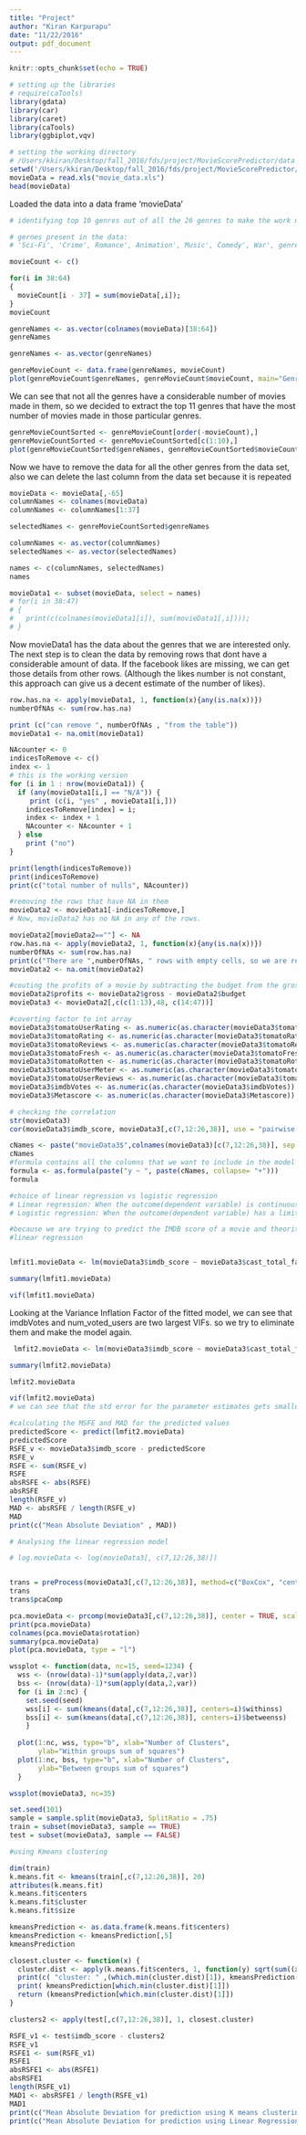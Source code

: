 ```yaml
---
title: "Project"
author: "Kiran Karpurapu"
date: "11/22/2016"
output: pdf_document
---
```


<!-- https://rstudio-pubs-static.s3.amazonaws.com/33876_1d7794d9a86647ca90c4f182df93f0e8.html -->

```r
knitr::opts_chunk$set(echo = TRUE)
```

```r
# setting up the libraries
# require(caTools)
library(gdata)
library(car)
library(caret)
library(caTools)
library(ggbiplot,vqv)
```

```r
# setting the working directory
# /Users/kkiran/Desktop/fall_2016/fds/project/MovieScorePredictor/data
setwd('/Users/kkiran/Desktop/fall_2016/fds/project/MovieScorePredictor/data/')
movieData = read.xls("movie_data.xls")
head(movieData)
```

Loaded the data into a data frame 'movieData'

```r
# identifying top 10 genres out of all the 26 genres to make the work more focussed

# gernes present in the data:
# 'Sci-Fi', 'Crime', Romance', Animation', Music', Comedy', War', genres', Horror', Film-Noir', Adventure', News', Reality-TV', Thriller', Western', Mystery', Short', Drama', Action', Documentary', Musical', History', Family', Fantasy', Game-Show', Sport', Biography'

movieCount <- c()

for(i in 38:64)
{
  movieCount[i - 37] = sum(movieData[,i]);
}
movieCount

genreNames <- as.vector(colnames(movieData)[38:64])
genreNames

genreNames <- as.vector(genreNames)

genreMovieCount <- data.frame(genreNames, movieCount)
plot(genreMovieCount$genreNames, genreMovieCount$movieCount, main="Genre Distribution",	xlab="Genre ", ylab=" Movies Made")
```

We can see that not all the genres have a considerable number of movies made in them, so we decided to extract the top 11 genres that have the most number of movies made in those particular genres.

```r
genreMovieCountSorted <- genreMovieCount[order(-movieCount),] 
genreMovieCountSorted <- genreMovieCountSorted[c(1:10),]
plot(genreMovieCountSorted$genreNames, genreMovieCountSorted$movieCount, main="Filtered Genre Distribution",	xlab="Genre ", ylab=" Movies Made")

```

Now we have to remove the data for all the other genres from the data set, also we can delete the last column from the data set because it is repeated
```r

movieData <- movieData[,-65]
columnNames <- colnames(movieData)
columnNames <- columnNames[1:37]

selectedNames <- genreMovieCountSorted$genreNames

columnNames <- as.vector(columnNames)
selectedNames <- as.vector(selectedNames)

names <- c(columnNames, selectedNames)
names

movieData1 <- subset(movieData, select = names)
# for(i in 38:47)
# {
#   print(c(colnames(movieData1[i]), sum(movieData1[,i])));
# }
```
Now movieData1 has the data about the genres that we are interested only. The next step is to clean the data by removing rows that dont have a considerable amount of data. If the facebook likes are missing, we can get those details from other rows. (Although the likes number is not constant, this approach can give us a decent estimate of the number of likes).

```r

row.has.na <- apply(movieData1, 1, function(x){any(is.na(x))})
numberOfNAs <- sum(row.has.na)

print (c("can remove ", numberOfNAs , "from the table"))
movieData1 <- na.omit(movieData1)
```

```r
NAcounter <- 0
indicesToRemove <- c()
index <- 1
# this is the working version 
for (i in 1 : nrow(movieData1)) {
  if (any(movieData1[i,] == "N/A")) {
     print (c(i, "yes" , movieData1[i,]))
    indicesToRemove[index] = i;
    index <- index + 1
    NAcounter <- NAcounter + 1
  } else
    print ("no")
}

print(length(indicesToRemove))
print(indicesToRemove)
print(c("total number of nulls", NAcounter))
```

```r
#removing the rows that have NA in them
movieData2 <- movieData1[-indicesToRemove,]
# Now, movieData2 has no NA in any of the rows.

movieData2[movieData2==""] <- NA
row.has.na <- apply(movieData2, 1, function(x){any(is.na(x))})
numberOfNAs <- sum(row.has.na)
print(c("There are ",numberOfNAs, " rows with empty cells, so we are removing them"))
movieData2 <- na.omit(movieData2)
```


```r
#couting the profits of a movie by subtracting the budget from the gross
movieData2$profits <- movieData2$gross - movieData2$budget
movieData3 <- movieData2[,c(c(1:13),48, c(14:47))]
```


```r

#coverting factor to int array
movieData3$tomatoUserRating <- as.numeric(as.character(movieData3$tomatoUserRating))
movieData3$tomatoRating <- as.numeric(as.character(movieData3$tomatoRating))
movieData3$tomatoReviews <- as.numeric(as.character(movieData3$tomatoReviews))
movieData3$tomatoFresh <- as.numeric(as.character(movieData3$tomatoFresh))
movieData3$tomatoRotten <- as.numeric(as.character(movieData3$tomatoRotten))
movieData3$tomatoUserMeter <- as.numeric(as.character(movieData3$tomatoUserMeter))
movieData3$tomatoUserReviews <- as.numeric(as.character(movieData3$tomatoUserReviews))
movieData3$imdbVotes <- as.numeric(as.character(movieData3$imdbVotes))
movieData3$Metascore <- as.numeric(as.character(movieData3$Metascore))
```

```r
# checking the correlation
str(movieData3)
cor(movieData3$imdb_score, movieData3[,c(7,12:26,38)], use = "pairwise.complete.obs")
```

```r
cNames <- paste("movieData3$",colnames(movieData3)[c(7,12:26,38)], sep = "")
cNames
#formula contains all the columns that we want to include in the model
formula <- as.formula(paste("y ~ ", paste(cNames, collapse= "+")))
formula
```


```r
#choice of linear regression vs logistic regression
# Linear regression: When the outcome(dependent variable) is continuous, i.e. infinite number of possibilities.
# Logistic regression: When the outcome(dependent variable) has a limited set of values.

#because we are trying to predict the IMDB score of a movie and theoritically the score can have an infinite number of possibilities, we are chosing linear regression over logisitic regression
#linear regression


lmfit1.movieData <- lm(movieData3$imdb_score ~ movieData3$cast_total_facebook_likes + movieData3$gross + movieData3$budget + movieData3$num_critic_for_reviews +movieData3$num_user_for_reviews + movieData3$tomatoUserRating + + movieData3$tomatoRating + movieData3$tomatoReviews + movieData3$tomatoFresh + movieData3$tomatoUserMeter + movieData3$tomatoUserReviews + movieData3$num_voted_users +  movieData3$imdbVotes + movieData3$duration ,data = movieData3)

summary(lmfit1.movieData)

vif(lmfit1.movieData)
```
Looking at the Variance Inflation Factor of the fitted model, we can see that imdbVotes and num_voted_users are two largest VIFs. so we try to eliminate them and make the model again.

```r
 lmfit2.movieData <- lm(movieData3$imdb_score ~ movieData3$cast_total_facebook_likes + movieData3$gross + movieData3$budget + movieData3$num_critic_for_reviews +movieData3$num_user_for_reviews + movieData3$tomatoUserRating + + movieData3$tomatoRating + movieData3$tomatoReviews + movieData3$tomatoFresh + movieData3$tomatoUserMeter + movieData3$tomatoUserReviews + movieData3$duration ,data = movieData3)

summary(lmfit2.movieData)

lmfit2.movieData

vif(lmfit2.movieData)
# we can see that the std error for the parameter estimates gets smaller.
```

```r
#calculating the MSFE and MAD for the predicted values
predictedScore <- predict(lmfit2.movieData)
predictedScore
RSFE_v <- movieData3$imdb_score - predictedScore
RSFE_v
RSFE <- sum(RSFE_v)
RSFE
absRSFE <- abs(RSFE)
absRSFE
length(RSFE_v)
MAD <- absRSFE / length(RSFE_v)
MAD
print(c("Mean Absolute Deviation" , MAD))
```

```r
# Analysing the linear regression model

# log.movieData <- log(movieData3[, c(7,12:26,38)])


trans = preProcess(movieData3[,c(7,12:26,38)], method=c("BoxCox", "center", "scale", "pca"))
trans
trans$pcaComp

pca.movieData <- prcomp(movieData3[,c(7,12:26,38)], center = TRUE, scale. = TRUE) 
print(pca.movieData)
colnames(pca.movieData$rotation)
summary(pca.movieData)
plot(pca.movieData, type = "l")
```

```r

wssplot <- function(data, nc=15, seed=1234) {
  wss <- (nrow(data)-1)*sum(apply(data,2,var))
  bss <- (nrow(data)-1)*sum(apply(data,2,var))
  for (i in 2:nc) {
    set.seed(seed)
    wss[i] <- sum(kmeans(data[,c(7,12:26,38)], centers=i)$withinss)
    bss[i] <- sum(kmeans(data[,c(7,12:26,38)], centers=i)$betweenss)
    }
  
  plot(1:nc, wss, type="b", xlab="Number of Clusters",
       ylab="Within groups sum of squares")
  plot(1:nc, bss, type="b", xlab="Number of Clusters",
       ylab="Between groups sum of squares")
  }

wssplot(movieData3, nc=35) 
```

```r
set.seed(101) 
sample = sample.split(movieData3, SplitRatio = .75)
train = subset(movieData3, sample == TRUE)
test = subset(movieData3, sample == FALSE)
```

```r
#using Kmeans clustering

dim(train)
k.means.fit <- kmeans(train[,c(7,12:26,38)], 20)
attributes(k.means.fit)
k.means.fit$centers
k.means.fit$cluster
k.means.fit$size

kmeansPrediction <- as.data.frame(k.means.fit$centers)
kmeansPrediction <- kmeansPrediction[,5]
kmeansPrediction

closest.cluster <- function(x) {
  cluster.dist <- apply(k.means.fit$centers, 1, function(y) sqrt(sum((x-y)^2)))
  print(c( "cluster: " ,(which.min(cluster.dist)[1]), kmeansPrediction[which.min(cluster.dist)[1]]))
  print( kmeansPrediction[which.min(cluster.dist)[1]])
  return (kmeansPrediction[which.min(cluster.dist)[1]])
}

clusters2 <- apply(test[,c(7,12:26,38)], 1, closest.cluster)

RSFE_v1 <- test$imdb_score - clusters2
RSFE_v1
RSFE1 <- sum(RSFE_v1)
RSFE1
absRSFE1 <- abs(RSFE1)
absRSFE1
length(RSFE_v1)
MAD1 <- absRSFE1 / length(RSFE_v1)
MAD1
print(c("Mean Absolute Deviation for prediction using K means clustering" , MAD1))
print(c("Mean Absolute Deviation for prediction using Linear Regression" , MAD))
```
